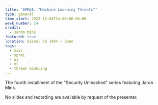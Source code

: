 ```yaml
---
title: 'SPR@I: "Machine Learning Threats"'
type: general
time_start: 2022-12-04T14:00:00-06:00
week_number: 14
credit:
  - Jaron Mink
featured: true
location: Siebel CS 1404 + Zoom
tags:
  - misc
  - sprai
  - ai
  - ml
  - threat modeling
---
```

The fourth installment of the "Security Unleashed" series featuring Jaron Mink.

No slides and recording are available by request of the presenter.